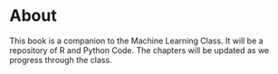 # About {.unnumbered}

This book is a companion to the Machine Learning Class. It will be a repository of R and Python Code. The chapters will be updated as we progress through the class.
